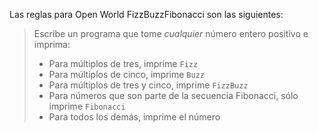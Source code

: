 Las reglas para Open World FizzBuzzFibonacci son las siguientes:

> Escribe un programa que tome _cualquier_ número entero positivo e imprima:
> - Para múltiplos de tres, imprime `Fizz`
> - Para múltiplos de cinco, imprime `Buzz`
> - Para múltiplos de tres y cinco, imprime `FizzBuzz`
> - Para números que son parte de la secuencia Fibonacci, sólo imprime `Fibonacci`
> - Para todos los demás, imprime el número